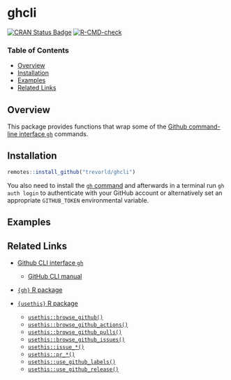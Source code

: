 # ghcli

[![CRAN Status Badge](https://www.r-pkg.org/badges/version/ghcli)](https://cran.r-project.org/package=ghcli)
[![R-CMD-check](https://github.com/trevorld/ghcli/actions/workflows/R-CMD-check.yaml/badge.svg?branch=main)](https://github.com/trevorld/ghcli/actions)

### Table of Contents

* [Overview](#overview)
* [Installation](#installation)
* [Examples](#examples)
* [Related Links](#links)

## <a name="overview">Overview</a>

This package provides functions that wrap some of the [Github command-line interface `gh`](https://cli.github.com/) commands.

## <a name="installation">Installation</a>

```r
remotes::install_github("trevorld/ghcli")
```

You also need to install the [`gh` command](https://cli.github.com/) and
afterwards in a terminal run `gh auth login` to authenticate with your GitHub account or alternatively
set an appropriate `GITHUB_TOKEN` environmental variable.

## <a name="examples">Examples</a>

## <a name="links">Related Links</a>

* [Github CLI interface `gh`](https://cli.github.com/)

  + [GitHub CLI manual](https://cli.github.com/manual/)

* [`{gh}` R package](https://github.com/r-lib/gh)
* [`{usethis}` R package](https://github.com/r-lib/usethis)

  + [`usethis::browse_github()`](https://usethis.r-lib.org/reference/browse_github.html)
  + [`usethis::browse_github_actions()`](https://usethis.r-lib.org/reference/browse_github_actions.html)
  + [`usethis::browse_github_pulls()`](https://usethis.r-lib.org/reference/browse_github_pulls.html)
  + [`usethis::browse_github_issues()`](https://usethis.r-lib.org/reference/browse_github_issues.html)
  + [`usethis::issue_*()`](https://usethis.r-lib.org/reference/issue-this.html)
  + [`usethis::pr_*()`](https://usethis.r-lib.org/reference/pull-requests.html)
  + [`usethis::use_github_labels()`](https://usethis.r-lib.org/reference/use_github_labels.html)
  + [`usethis::use_github_release()`](https://usethis.r-lib.org/reference/use_github_release.html)
